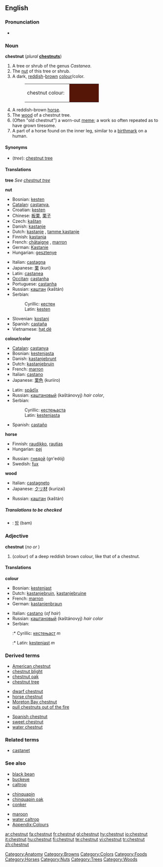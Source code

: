 {{wikipedia}}
==English==

===Pronunciation===
* {{audio|en-us-chestnut.ogg|Audio (US)}}

===Noun===
'''chestnut''' (''plural'' '''[[chestnuts]]''')

# <!--NTree-->A tree or shrub of the genus ''Castanea''.
# <!--NNut-->The [[nut]] of this tree or shrub.
# <!--NColour-->A dark, [[reddish]]-[[brown]] [[colour]]/color.
#: <table><tr><td>chestnut colour: &nbsp;</td><td bgcolor="#551608" width="80">&nbsp; </td></tr></table>
# <!--NHorsetype-->A reddish-brown [[horse]].
# <!--NWood-->The [[wood]] of a chestnut tree.
# (Often "old chestnut") a worn-out [[meme]]; a work so often repeated as to have grown tiresome.
# <!--NHorsepart--> A part of a horse found on the inner leg, similar to a [[birthmark]] on a human.

====Synonyms====
* <!--NTree-->(''tree''): [[chestnut tree]]

====Translations====
<!--NTree-->'''tree'''
''See [[chestnut tree]]''

<!--NNut-->'''nut'''
{{top}}
* Bosnian: [[kesten#Bosnian|kesten]] {{m}}
* [[Catalan]]: [[castanya]], {{f}}
* Croatian: [[kesten]] {{m}}
* Chinese: [[板栗]], [[栗子]]
* Czech: [[kaštan]] {{m}}
* Danish: [[kastanje]] {{c}}
* Dutch: [[kastanje]] {{f}}, [[tamme kastanje]] {{f}}
* Finnish: [[kastanja]]
* French: [[châtaigne]] {{f}}, [[marron]] {{m}}
* German: [[Kastanie]] {{f}}
* Hungarian: [[gesztenye]]
{{mid}}
* Italian: [[castagna]] {{f}}
* Japanese: [[栗]] (kuri)
* Latin: [[castanea]] {{f}}
* [[Occitan]]: [[castanha]] {{f}}
* Portuguese: [[castanha]] {{f}}
* Russian: [[каштан]] (kaštán) {{m}}
* Serbian:
*: Cyrillic: [[кестен#Serbian|кестен]] {{m}}
*: Latin: [[kesten#Serbian|kesten]] {{m}}
* Slovenian: [[kostanj]] {{m}}
* Spanish: [[castaña]] {{f}}
* Vietnamese: [[hạt dẻ]]
{{bottom}}

<!--NColour-->'''colour/color'''
{{top}}
* [[Catalan]]: [[castanya]]
* Bosnian: [[kestenjasta]] {{f}}
* Danish: [[kastanjebrunt]]<!-- needs checking -->
* Dutch: [[kastanjebruin]] {{n}}
* French: [[marron]] {{m}}
* Italian: [[castano]] {{f}}
* Japanese: [[栗色]] (kuriiro)
{{mid}}
* Latin: [[spadix|spādīx]]
* Russian: [[каштановый]] (kaštánovyj) ''hair color'',
* Serbian:
*: Cyrillic: [[кестењаста]] {{f}}
*: Latin: [[kestenjasta#Serbian|kestenjasta]] {{f}}
* Spanish: [[castaño]] {{m}}
{{bottom}}

<!--NHorsetype-->'''horse'''
{{top}}
* Finnish: [[raudikko]], [[rautias]]
* Hungarian: [[pej]]
{{mid}}
* Russian: [[гнедой]] (gn'edój)
*Swedish: [[fux]]
{{bottom}}

<!--NWood-->'''wood'''
{{top}}
* Italian: [[castagneto]] {{m}}
* Japanese: [[クリ材]] (kurizai)
{{mid}}
* Russian: [[каштан]] (kaštán) {{m}}
{{bottom}}

=====Translations to be checked=====
{{checktrans}}
<!--Remove this section once all of the translations below have been moved into the tables above.-->
* {{ttbc|Korean}}: [[밤]] (bam)

===Adjective===
'''chestnut''' (''no {{compar}} or {{superl}}'')

# <!--AdjColour-->(''colour'') of a deep reddish brown colour, like that of a chestnut.

====Translations====
<!--AdjColour-->'''colour'''
{{top}}
* Bosnian: [[kestenjast]] {{m}}
* Dutch: [[kastanjebruin]], [[kastanjebruine]]
* French: [[marron]]
* German: [[kastanienbraun]]
{{mid}}
* Italian: [[castano]] (''of hair'')
* Russian: [[каштановый]] (kaštánovyj) ''hair color''
* Serbian:
*:* Cyrillic: [[кестењаст]] ''m''
*:* Latin: [[kestenjast]] ''m''
{{bottom}}

===Derived terms===
{{top3}}
* [[American chestnut]]
* [[chestnut blight]]
* [[chestnut oak]]
* [[chestnut tree]]
{{mid3}}
* [[dwarf chestnut]]
* [[horse chestnut]]
* [[Moreton Bay chestnut]]
* [[pull chestnuts out of the fire]]
{{mid3}}
* [[Spanish chestnut]]
* [[sweet chestnut]]
* [[water chestnut]]
{{bottom}}

===Related terms===
* [[castanet]]<!--related via Spanish-->

===See also===
{{top3}}
* [[black bean]]
* [[buckeye]]
* [[caltrop]]
{{mid3}}
* [[chinquapin]]
* [[chinquapin oak]]
* [[conker]]
{{mid3}}
* [[maroon]]
* [[water caltrop]]
* [[Wiktionary_Appendix:Colours|Appendix:Colours]]
{{bottom}}

[[Category:Anatomy]]
[[Category:Browns]]
[[Category:Colors]]
[[Category:Foods]]
[[Category:Horses]]
[[Category:Nuts]]
[[Category:Trees]]
[[Category:Woods]]

[[ar:chestnut]]
[[fa:chestnut]]
[[fr:chestnut]]
[[gl:chestnut]]
[[hy:chestnut]]
[[io:chestnut]]
[[it:chestnut]]
[[hu:chestnut]]
[[fi:chestnut]]
[[te:chestnut]]
[[vi:chestnut]]
[[tr:chestnut]]
[[zh:chestnut]]